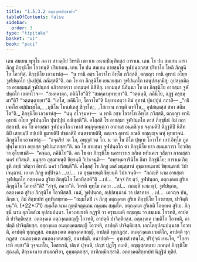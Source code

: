 ```yaml
---
title: "1.5.3.2 อตฺถงฺคตสิกฺขาปท"
tableOfContents: false
sidebar:
  order: 3
type: "tipitaka"
basket: "vi"
book: "paci"
---
```



<DynamicBreadcrumb />

<Division number="153" book="paci">

<Paragraph number="517" book="paci">
เตน สมเยน พุทฺโธ ภควา สาวตฺถิยํ วิหรติ เชตวเน อนาถปิณฺฑิกสฺส อาราเม. เตน โข ปน สมเยน เถรา ภิกฺขู ภิกฺขุนิโย โอวทนฺติ ปริยาเยน. เตน โข ปน สมเยน อายสฺมโต จูฬปนฺถกสฺส ปริยาโย โหติ ภิกฺขุนิโย โอวทิตุํ. ภิกฺขุนิโย เอวมาหํสุ—  “น ทานิ อชฺช โอวาโท อิทฺโธ ภวิสฺสติ, ตญฺเญว ทานิ อุทานํ อโยฺย จูฬปนฺถโก ปุนปฺปุนํ ภณิสฺสตี”ติ. อถ โข ตา ภิกฺขุนิโย เยนายสฺมา จูฬปนฺถโก เตนุปสงฺกมึสุ; อุปสงฺกมิตฺวา อายสฺมนฺตํ จูฬปนฺถกํ อภิวาเทตฺวา เอกมนฺตํ นิสีทึสุ. เอกมนฺตํ นิสินฺนา โข ตา ภิกฺขุนิโย อายสฺมา จูฬปนฺถโก เอตทโวจ—  “สมคฺคาตฺถ, ภคินิโย”ติ? “สมคฺคามฺหายฺยา”ติ. “วตฺตนฺติ, ภคินิโย, อฏฺฐ ครุธมฺมา”ติ? “วตฺตนฺตายฺยา”ติ. “เอโส, ภคินิโย, โอวาโท”ติ นิยฺยาเทตฺวา อิมํ อุทานํ ปุนปฺปุนํ อภาสิ—
</Paragraph>

<Paragraph number="518" type="verses" book="paci">
_“อธิเจตโส อปฺปมชฺชโต,_  
_มุนิโน โมนปเถสุ สิกฺขโต;_  
_โสกา น ภวนฺติ ตาทิโน,_  
อุปสนฺตสฺส สทา สตีมโต”ติ._  

</Paragraph>

<Paragraph number="519" book="paci">
ภิกฺขุนิโย เอวมาหํสุ—  “นนุ อโวจุมฺหา—  น ทานิ อชฺช โอวาโท อิทฺโธ ภวิสฺสติ, ตญฺเญว ทานิ อุทานํ อโยฺย จูฬปนฺถโก ปุนปฺปุนํ ภณิสฺสตี”ติ. อโสฺสสิ โข อายสฺมา จูฬปนฺถโก ตาสํ ภิกฺขุนีนํ อิมํ กถาสลฺลาปํ. อถ โข อายสฺมา จูฬปนฺถโก เวหาสํ อพฺภุคฺคนฺตฺวา อากาเส อนฺตลิกฺเข จงฺกมติปิ ติฏฺฐติปิ นิสีทติปิ เสยฺยมฺปิ กปฺเปติ ธูมายติปิ ปชฺชลติปิ อนฺตรธายติปิ, ตญฺเจว อุทานํ ภณติ อญฺญญฺจ พหุํ พุทฺธวจนํ. ภิกฺขุนิโย เอวมาหํสุ—  “อจฺฉริยํ วต โภ, อพฺภุตํ วต โภ. น วต โน อิโต ปุพฺเพ โอวาโท เอวํ อิทฺโธ ภูตปุพฺโพ ยถา อยฺยสฺส จูฬปนฺถกสฺสา”ติ. อถ โข อายสฺมา จูฬปนฺถโก ตา ภิกฺขุนิโย ยาว สมนฺธการา โอวทิตฺวา อุโยฺยเชสิ—  “คจฺฉถ, ภคินิโย”ติ.
</Paragraph>

<Paragraph number="520" book="paci">
อถ โข ตา ภิกฺขุนิโย นครทฺวาเร ถกิเต พหินคเร วสิตฺวา กาลเสฺสว นครํ ปวิสนฺติ. มนุสฺสา อุชฺฌายนฺติ ขิยฺยนฺติ วิปาเจนฺติ—  “อพฺรหฺมจารินิโย อิมา ภิกฺขุนิโย; อาราเม ภิกฺขูหิ สทฺธึ วสิตฺวา อิทานิ นครํ ปวิสนฺตี”ติ.
</Paragraph>

<Paragraph number="521" book="paci">
อโสฺสสุํ โข ภิกฺขู เตสํ มนุสฺสานํ อุชฺฌายนฺตานํ ขิยฺยนฺตานํ วิปาเจนฺตานํ. เย เต ภิกฺขู อปฺปิจฺฉา …เป…  เต อุชฺฌายนฺติ ขิยฺยนฺติ วิปาเจนฺติ—  “กถญฺหิ นาม อายสฺมา จูฬปนฺถโก อตฺถงฺคเต สูริเย ภิกฺขุนิโย โอวทิสฺสตี”ติ …เป…  “สจฺจํ กิร ตฺวํ, จูฬปนฺถก, อตฺถงฺคเต สูริเย ภิกฺขุนิโย โอวทสี”ติ? “สจฺจํ, ภควา”ติ. วิครหิ พุทฺโธ ภควา …เป…  กถญฺหิ นาม ตฺวํ, จูฬปนฺถก, อตฺถงฺคเต สูริเย ภิกฺขุนิโย โอวทิสฺสสิ. เนตํ, จูฬปนฺถก, อปฺปสนฺนานํ วา ปสาทาย …เป…  เอวญฺจ ปน, ภิกฺขเว, อิมํ สิกฺขาปทํ อุทฺทิเสยฺยาถ—
</Paragraph>

</Division>
<Division number="154" book="paci">

<Paragraph number="522" book="paci">
<Emphasis>“สมฺมโตปิ เจ ภิกฺขุ อตฺถงฺคเต สูริเย ภิกฺขุนิโย โอวเทยฺย, ปาจิตฺติยนฺ”</Emphasis>ติ. (*22*:<Emphasis>71</Emphasis>)
</Paragraph>

</Division>
<Division number="155" book="paci">

<Paragraph number="523" book="paci">
<Emphasis>สมฺมโต</Emphasis> นาม ญตฺติจตุตฺเถน กมฺเมน สมฺมโต.
</Paragraph>

<Paragraph number="524" book="paci">
<Emphasis>อตฺถงฺคเต สูริเย</Emphasis>ติ โอคฺคเต สูริเย.
</Paragraph>

<Paragraph number="525" book="paci">
<Emphasis>ภิกฺขุนี</Emphasis> นาม อุภโตสํเฆ อุปสมฺปนฺนา.
</Paragraph>

<Paragraph number="526" book="paci">
<Emphasis>โอวเทยฺยา</Emphasis>ติ อฏฺฐหิ วา ครุธมฺเมหิ อญฺเญน วา ธมฺเมน โอวทติ, อาปตฺติ ปาจิตฺติยสฺส.
</Paragraph>

</Division>
<Division number="156" book="paci">

<Paragraph number="527" book="paci">
อตฺถงฺคเต อตฺถงฺคตสญฺญี โอวทติ, อาปตฺติ ปาจิตฺติยสฺส. อตฺถงฺคเต เวมติโก โอวทติ, อาปตฺติ ปาจิตฺติยสฺส. อตฺถงฺคเต อนตฺถงฺคตสญฺญี โอวทติ, อาปตฺติ ปาจิตฺติยสฺส.
</Paragraph>

<Paragraph number="528" book="paci">
เอกโตอุปสมฺปนฺนาย โอวทติ, อาปตฺติ ทุกฺกฏสฺส. อนตฺถงฺคเต อตฺถงฺคตสญฺญี, อาปตฺติ ทุกฺกฏสฺส. อนตฺถงฺคเต เวมติโก, อาปตฺติ ทุกฺกฏสฺส. อนตฺถงฺคเต อนตฺถงฺคตสญฺญี, อนาปตฺติ.
</Paragraph>

</Division>
<Division number="157" book="paci">

<Paragraph number="529" book="paci">
อนาปตฺติ—  อุทฺเทสํ เทนฺโต, ปริปุจฺฉํ เทนฺโต, “โอสาเรหิ อยฺยา”ติ วุจฺจมาโน, โอสาเรติ, ปญฺหํ ปุจฺฉติ, ปญฺหํ ปุฏฺโฐ กเถติ, อญฺญสฺสตฺถาย ภณนฺตํ ภิกฺขุนิโย สุณนฺติ, สิกฺขมานาย สามเณริยา, อุมฺมตฺตกสฺส, อาทิกมฺมิกสฺสาติ.

</Paragraph>
</Division>

<Paragraph number="530" type="center" book="paci">
อตฺถงฺคตสิกฺขาปทํ นิฏฺฐิตํ ทุติยํ.
</Paragraph>